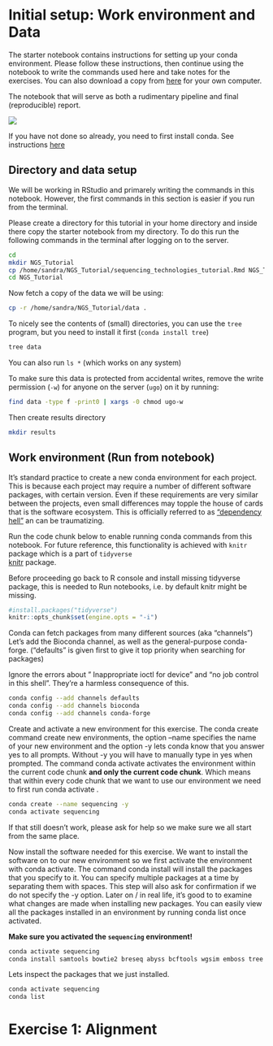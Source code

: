 # Initial setup: Work environment and Data

The starter notebook contains instructions for setting up your conda
environment. Please follow these instructions, then continue using
the notebook to write the commands used here and take notes for the exercises.
You can also download a copy from [here](sequencing_technologies_tutorial.Rmd) for your own computer.

The notebook that will serve as both a rudimentary pipeline and final (reproducible) report.

![](img/notebooks.png)


If you have not done so already, you need to first install conda.
See instructions [here](../unix/conda_install.html)

## Directory and data setup
We will be working in RStudio and primarely writing the commands in this notebook. However, the first commands in this section is easier if you run from the terminal. 

Please create a directory for this tutorial in your home directory and inside there
copy the starter notebook from my directory. To do this run the following commands in the terminal after logging on to the server.

```bash
cd
mkdir NGS_Tutorial
cp /home/sandra/NGS_Tutorial/sequencing_technologies_tutorial.Rmd NGS_Tutorial/
cd NGS_Tutorial
```

Now fetch a copy of the data we will be using:

```bash
cp -r /home/sandra/NGS_Tutorial/data .
```

To nicely see the contents of (small) directories, you can use
the `tree` program, but you need to install it first (`conda install tree`)

```bash
tree data
```

You can also run `ls *` (which works on any system)

To make sure this data is protected from accidental writes, 
remove the write permission (`-w`) for anyone on the server (`ugo`) 
on it by running:

```bash
find data -type f -print0 | xargs -0 chmod ugo-w
```

Then create results directory

```bash
mkdir results
```


## Work environment (Run from notebook)


It's standard practice to create a new conda environment for each project.
This is because each project may require a number of different software packages,
with certain version. Even if these requirements are very similar between the projects,
even small differences may topple the house of cards that is the software ecosystem.
This is officially referred to as ["dependency hell"](https://en.wikipedia.org/wiki/Dependency_hell)
an can be traumatizing.

Run the code chunk below to enable running conda commands from this notebook.
For future reference, this functionality is achieved with `knitr` package which is a part of `tidyverse`                                                  
[knitr](https://yihui.org/knitr/options/) package.

Before proceeding go back to R console and install missing tidyverse package, this is needed to Run notebooks, i.e. by default knitr might be missing.

```r
#install.packages("tidyverse")
knitr::opts_chunk$set(engine.opts = "-i")
```

Conda can fetch packages from many different sources (aka "channels")
Let's add the Bioconda channel, as well as the general-purpose conda-forge.
("defaults" is given first to give it top priority when searching for packages)

Ignore the errors about " Inappropriate ioctl for device" 
and "no job control in this shell". They're a harmless consequence of this.


```bash
conda config --add channels defaults
conda config --add channels bioconda
conda config --add channels conda-forge
```

Create and activate a new environment for this exercise. 
The conda create command create new environments, the option --name specifies the name of your new environment and the option -y lets conda know that you answer yes to all prompts. Without -y you will have to manually type in yes when prompted.
The command conda activate activates the environment within the current code chunk **and only the current code chunk**. Which means that within every code chunk that we want to use our environment we need to first run conda activate <environment_name>. 

```bash
conda create --name sequencing -y
conda activate sequencing
```
If that still doesn't work, please ask for help so we make sure we all start from the same place.

Now install the software needed for this exercise. We want to install the software on to our new environment so we first activate the environment with conda activate.
The command conda install will install the packages that you specify to it. You can specify multiple packages at a time by separating them with spaces. This step will also ask for confirmation if we do not specify the -y option. 
Later on / in real life, it's good to to examine what changes are made when installing new packages. You can easily view all the packages installed in an environment by running conda list once activated. 

**Make sure you activated the `sequencing` environment!**

```bash
conda activate sequencing
conda install samtools bowtie2 breseq abyss bcftools wgsim emboss tree -y
```
Lets inspect the packages that we just installed.
```bash
conda activate sequencing
conda list
```

# Exercise 1: Alignment